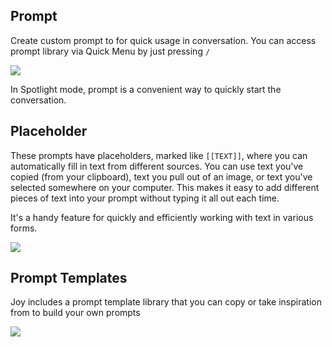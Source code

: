## Prompt

Create custom prompt to for quick usage in conversation. You can access prompt library via Quick Menu by just pressing `/`

![](https://user-images.githubusercontent.com/2284279/291623574-e8e961e4-d962-4385-a425-22ca8bd586c0.png)

In Spotlight mode, prompt is a convenient way to quickly start the conversation.

## Placeholder

These prompts have placeholders, marked like `[[TEXT]]`, where you can automatically fill in text from different sources. You can use text you've copied (from your clipboard), text you pull out of an image, or text you've selected somewhere on your computer. This makes it easy to add different pieces of text into your prompt without typing it all out each time.

It's a handy feature for quickly and efficiently working with text in various forms.


![](https://user-images.githubusercontent.com/2284279/291622327-2c5286b4-c0fb-456a-b0f9-ec7c01cc577f.png)

## Prompt Templates

Joy includes a prompt template library that you can copy or take inspiration from to build your own prompts

![](https://user-images.githubusercontent.com/2284279/291622512-a1dc3699-e964-48f0-826b-91e91203c62c.png)
